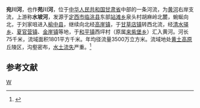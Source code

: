 '''宛川河'''，也作'''苑川河'''，位于[[中华人民共和国|中华人民共和国]][[甘肃省|甘肃省]]中部的一条河流，为[[黄河|黄河]]右岸支流，上游称'''水坡河'''，发源于[[定西市|定西市]][[临洮县|临洮县]]东部[[站滩乡|站滩乡]]泉头村胡麻岭北麓，蜿蜒向北，于刘家咀进入[[榆中县|榆中县]]，继续向北经[[高崖镇_(榆中县)|高崖镇]]，于[[甘草店镇|甘草店镇]]转西北流，经[[清水驿乡|清水驿乡]]、[[夏官营镇_(榆中县)|夏官营镇]]、[[金崖镇|金崖镇]]等地，于[[和平镇_(榆中县)|和平镇]]西坪村（原属[[来紫堡乡|来紫堡乡]]）汇入黄河。河长75千米，流域面积1801平方千米。年均径流量3500万立方米。流域地处[[黄土高原|黄土高原]]丘陵区，沟壑密布，[[水土流失|水土流失]]严重。<ref name="中国河湖大典">{{cite book zh |author=《[[中国河湖大典|中国河湖大典]]》编纂委员会 |title=《中国河湖大典·黄河卷》 |format=M |edition=1 |location=北京 |publisher=中国水利水电出版社 |date=2014年4月 |pages=71页 |id= ISBN 978-7-5170-1937-4}}</ref>

==参考文献==
{{reflist}}

{{黄河}}
{{China-river-stub}}


[[Category:甘肃河流|W]]